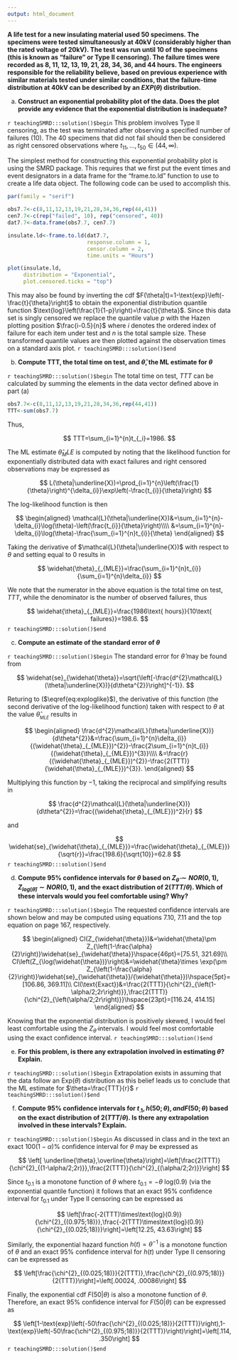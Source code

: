 ```yaml
---
output: html_document
---
```


__A life test for a new insulating material used 50 specimens.  The specimens were tested simultaneously at 40kV (considerably higher than the rated voltage of 20kV).  The test was run until 10 of the specimens (this is known as "failure" or Type II censoring).  The failure times were recorded as 8, 11, 12, 13, 19, 21, 28, 34, 36, and 44 hours.  The engineers responsible for the reliability believe, based on previous experience with similar materials tested under similar conditions, that the failure-time distribution at 40kV can be described by an $EXP(\theta)$ distribution.__

a. __Construct an exponential probability plot of the data.  Does the plot provide any evidence that the exponential distribution is inadequate?__

`r teachingSMRD:::solution()$begin`
This problem involves Type II censoring, as the test was terminated after observing a specified number of failures (10).  The 40 specimens that did not fail should then be considered as right censored observations where $t_{11},...,t_{50}\in (44,\infty)$.

The simplest method for constructing this exponential probability plot is using the SMRD package.  This requires that we first put the event times and event designators in a data frame for the "frame.to.ld" function to use to create a life data object.  The following code can be used to
accomplish this.

```r
par(family = "serif")

obs7.7<-c(8,11,12,13,19,21,28,34,36,rep(44,41))
cen7.7<-c(rep("failed", 10), rep("censored", 40))
dat7.7<-data.frame(obs7.7, cen7.7)

insulate.ld<-frame.to.ld(dat7.7,
                         response.column = 1,
                         censor.column = 2,
                         time.units = "Hours")

plot(insulate.ld, 
     distribution = "Exponential", 
     plot.censored.ticks = "top")
```

This may also be found by inverting the cdf $F(\theta|t)=1-\text{exp}\left(-\frac{t}{\theta}\right)$ to obtain the exponential distribution quantile function $\text{log}\left(\frac{1}{1-p}\right)=\frac{t}{\theta}$. Since this data set is singly censored we replace the quantile value $p$ with the Hazen plotting position $\frac{i-0.5}{n}$ where $i$ denotes the ordered index of failure for each item under test and $n$ is the total sample size. These transformed quantile values are then plotted against the observation times on a standard axis plot.
`r teachingSMRD:::solution()$end`

b. __Compute TTT, the total time on test, and $\widehat{\theta},$ the ML estimate for $\theta$__

`r teachingSMRD:::solution()$begin`
The total time on test, $TTT$ can be calculated by summing the elements in the data vector defined above in part (a)

```r
obs7.7<-c(8,11,12,13,19,21,28,34,36,rep(44,41))
TTT<-sum(obs7.7)
```

Thus,

$$
TTT=\sum_{i=1}^{n}t_{_i}=1986.
$$

The ML estimate $\widehat{\theta}_MLE$ is computed by noting that the likelihood function for exponentially distributed data with exact failures and right censored observations may be expressed as

$$
L(\theta|\underline{X})=\prod_{i=1}^{n}\left(\frac{1}{\theta}\right)^{\delta_{i}}\exp\left(-\frac{t_{i}}{\theta}\right)
$$

The log-likelihood function is then

$$
\begin{aligned}
\mathcal{L}(\theta|\underline{X})&=\sum_{i=1}^{n}-\delta_{i}\log(\theta)-\left(\frac{t_{i}}{\theta}\right)\\\\
&=\sum_{i=1}^{n}-\delta_{i}\log(\theta)-\frac{\sum_{i=1}^{n}t_{i}}{\theta}
\end{aligned}
$$

Taking the derivative of $\mathcal{L}(\theta|\underline{X})$ with respect to $\theta$ and setting equal to 0 results in

$$
\widehat{\theta}_{_{MLE}}=\frac{\sum_{i=1}^{n}t_{i}}{\sum_{i=1}^{n}\delta_{i}}
$$

We note that the numerator in the above equation is the total time on test, $TTT$, while the denominator is the number of observed failures, thus 

$$
\widehat{\theta}_{_{MLE}}=\frac{1986\text{ hours}}{10\text{ failures}}=198.6.
$$
`r teachingSMRD:::solution()$end`

c. __Compute an estimate of the standard error of $\theta$__

`r teachingSMRD:::solution()$begin`
The standard error for $\widehat{\theta}$ may be found from

$$
\widehat{se}_{\widehat{\theta}}=\sqrt{\left[-\frac{d^{2}\mathcal{L}(\theta|\underline{X})}{d\theta^{2}}\right]^{-1}}.
$$

Returing to ($\eqref{eq:exploglike}$), the derivative of this function (the second derivative of the log-likelihood function) taken with respect to $\theta$ at the value $\widehat{\theta}_{_{MLE}}$ results in

$$
\begin{aligned}
\frac{d^{2}\mathcal{L}(\theta|\underline{X})}{d\theta^{2}}&=\frac{\sum_{i=1}^{n}\delta_{i}}{(\widehat{\theta}_{_{MLE}})^{2}}-\frac{2\sum_{i=1}^{n}t_{i}}{(\widehat{\theta}_{_{MLE}})^{3}}\\\\
&=\frac{r}{(\widehat{\theta}_{_{MLE}})^{2}}-\frac{2(TTT)}{\widehat{\theta}_{_{MLE}})^{3}}.
\end{aligned}
$$

Multiplying this function by $-1$, taking the reciprocal and simplifying results in

$$
\frac{d^{2}\mathcal{L}(\theta|\underline{X})}{d\theta^{2}}=\frac{(\widehat{\theta}_{_{MLE}})^2}{r}
$$

and

$$
\widehat{se}_{\widehat{\theta}_{_{MLE}}}=\frac{\widehat{\theta}_{_{MLE}}}{\sqrt{r}}=\frac{198.6}{\sqrt{10}}=62.8
$$
`r teachingSMRD:::solution()$end`

d. __Compute 95% confidence intervals for $\theta$ based on $Z_{\widehat{\theta}} \sim NOR(0,1), Z_{log(\widehat{\theta})} \sim NOR(0,1),$ and the exact distribution of $2(TTT/\theta).$ Which of these intervals would you feel comfortable using? Why?__

`r teachingSMRD:::solution()$begin`
The requested confidence intervals are shown below and may be computed using equations 7.10, 7.11 and the top equation on page 167, respectively.

$$
\begin{aligned}
CI(Z_{\widehat{\theta}})&=\widehat{\theta}\pm Z_{\left(1-\frac{\alpha}{2}\right)}\widehat{se}_{\widehat{\theta}}\hspace{46pt}=[75.51, 321.69]\\
CI\left(Z_{\log(\widehat{\theta})}\right)&=\widehat{\theta}\times \exp(\pm Z_{\left(1-\frac{\alpha}{2}\right)}\widehat{se}_{\widehat{\theta}}/{\widehat{\theta}})\hspace{5pt}=[106.86, 369.11]\\
CI(\text{Exact})&=\frac{2(TTT)}{\chi^{2}_{\left(1-\alpha/2;2r\right)}},\frac{2(TTT)}{\chi^{2}_{\left(\alpha/2;2r\right)}}\hspace{23pt}=[116.24, 414.15]
\end{aligned}
$$

Knowing that the exponential distribution is positively skewed, I would feel least comfortable using the $Z_{\widehat{\theta}}$ intervals.  I would feel most comfortable using the exact confidence interval. 
`r teachingSMRD:::solution()$end`

e. __For this problem, is there any extrapolation involved in estimating $\theta?$ Explain.__

`r teachingSMRD:::solution()$begin`
Extrapolation exists in assuming that the data follow an $\text{Exp}(\theta)$ distribution as this belief leads us to conclude that the ML estimate for $\theta=\frac{TTT}{r}$ 
`r teachingSMRD:::solution()$end`

f. __Compute 95% confidence intervals for $t_{.1}, h(50;\theta), and F(50;\theta)$ based on the exact distribution of $2(TTT/\theta).$  Is there any extrapolation involved in these intervals? Explain.__

`r teachingSMRD:::solution()$begin`
As discussed in class and in the text an exact $100(1-\alpha)\%$ confidence interval for $\theta$ may be expressed as

$$
\left[ \underline{\theta},\overline{\theta}\right]=\left[\frac{2(TTT)}{\chi^{2}_{(1-\alpha/2;2r)}},\frac{2(TTT)}{\chi^{2}_{(\alpha/2;2r)}}\right]
$$  

Since $t_{0.1}$ is a monotone function of $\theta$ where $t_{0.1}=-\theta\text{ log}(0.9)$ (via the exponential quantile function) it follows that an exact $95\%$ confidence interval for $t_{0.1}$ under Type II censoring can be expressed as

$$
\left[\frac{-2(TTT)\times\text{log}(0.9)}{\chi^{2}_{(0.975;18)}},\frac{-2(TTT)\times\text{log}(0.9)}{\chi^{2}_{(0.025;18)}}\right]=\left[12.25, 43.63\right]
$$

Similarly, the exponential hazard function $h(t)=\theta^{-1}$ is a monotone function of $\theta$ and an exact $95\%$ confidence interval for $h(t)$ under Type II censoring can be expressed as

$$
\left[\frac{\chi^{2}_{(0.025;18)}}{2(TTT)},\frac{\chi^{2}_{(0.975;18)}}{2(TTT)}\right]=\left[.00024, .00086\right]
$$

Finally, the exponential cdf $F(50|\theta)$ is also a monotone function of $\theta$.  Therefore, an exact $95\%$ confidence interval for $F(50|\theta)$ can be expressed as

$$
\left[1-\text{exp}\left(-50\frac{\chi^{2}_{(0.025;18)}}{2(TTT)}\right),1-\text{exp}\left(-50\frac{\chi^{2}_{(0.975;18)}}{2(TTT)}\right)\right]=\left[.114, .350\right]
$$
`r teachingSMRD:::solution()$end`
